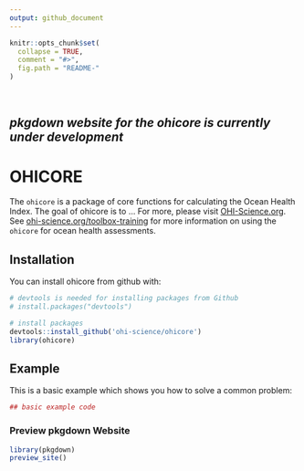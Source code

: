 ```yaml
---
output: github_document
---
```


<!-- README.md is generated from README.Rmd. Please edit that file -->

```r
knitr::opts_chunk$set(
  collapse = TRUE,
  comment = "#>",
  fig.path = "README-"
)
```

<br>

## _pkgdown website for the ohicore is currently under development_

# OHICORE

The `ohicore` is a package of core functions for calculating the Ocean Health Index. The goal of ohicore is to ... For more, please visit [OHI-Science.org](http://ohi-science.org).
See [ohi-science.org/toolbox-training](http://ohi-science.org/toolbox-training) for more information on using the `ohicore` for ocean health assessments.


## Installation

You can install ohicore from github with:

```r
# devtools is needed for installing packages from Github
# install.packages("devtools")

# install packages
devtools::install_github('ohi-science/ohicore')
library(ohicore)
```

## Example

This is a basic example which shows you how to solve a common problem:

```r
## basic example code
```

### Preview pkgdown Website

```r
library(pkgdown)
preview_site()
```